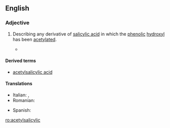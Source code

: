 ==English==

===Adjective===
{{en-adj|-|head=[[acetyl]][[salicylic]]}}

# {{context|organic chemistry}} Describing any derivative of [[salicylic acid]] in which the [[phenolic]] [[hydroxyl]] has been [[acetylated]].
#* {{quote-song
 | year = 1997
 | title = The Druggist
 | composer = Joel Mabus
 | passage = You need to take [[acetaminophen]] / Or just a little [[aspirin]] / '''acetylsalicylic''' for the pain
}}

====Derived terms====
* [[acetylsalicylic acid]]

====Translations====
{{trans-top|derivative}}
* Italian: {{t-|it|acetossibenzoico}},  {{t+|it|acetilsalicilico}}
* Romanian: {{t+|ro|acetilsalicilic}}
{{trans-mid}}
* Spanish: {{t-|es|acetilsalicílico}}
{{trans-bottom}}

[[ro:acetylsalicylic]]